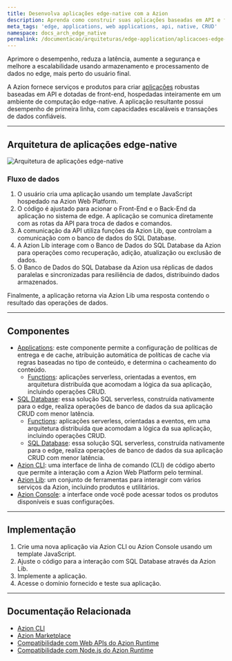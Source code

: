 ```yaml
---
title: Desenvolva aplicações edge-native com a Azion
description: Aprenda como construir suas aplicações baseadas em API e front-end inteiramente no edge, utilizando computação edge-native.
meta_tags: 'edge, applications, web applications, api, native, CRUD'
namespace: docs_arch_edge_native
permalink: /documentacao/arquiteturas/edge-application/aplicacoes-edge-native/
---
```


Aprimore o desempenho, reduza a latência, aumente a segurança e melhore a escalabilidade usando armazenamento e processamento de dados no edge, mais perto do usuário final.

A Azion fornece serviços e produtos para criar [aplicações](https://www.azion.com/pt-br/solucoes/aplicacoes-edge-native/) robustas baseadas em API e dotadas de front-end, hospedadas inteiramente em um ambiente de computação edge-native. A aplicação resultante possui desempenho de primeira linha, com capacidades escaláveis e transações de dados confiáveis.

---

## Arquitetura de aplicações edge-native

![Arquitetura de aplicações edge-native](/assets/docs/images/uploads/edge-native-arch.png?v=2) 

### Fluxo de dados

1. O usuário cria uma aplicação usando um template JavaScript hospedado na Azion Web Platform. 
2. O código é ajustado para acionar o Front-End e o Back-End da aplicação no sistema de edge. A aplicação se comunica diretamente com as rotas da API para troca de dados e comandos.
3. A comunicação da API utiliza funções da Azion Lib, que controlam a comunicação com o banco de dados do SQL Database.
4. A Azion Lib interage com o Banco de Dados do SQL Database da Azion para operações como recuperação, adição, atualização ou exclusão de dados.
5. O Banco de Dados do SQL Database da Azion usa réplicas de dados paralelas e sincronizadas para resiliência de dados, distribuindo dados armazenados.

Finalmente, a aplicação retorna via Azion Lib uma resposta contendo o resultado das operações de dados.

---

## Componentes

- [Applications](/pt-br/documentacao/produtos/build/edge-application/): este componente permite a configuração de políticas de entrega e de cache, atribuição automática de políticas de cache via regras baseadas no tipo de conteúdo, e determina o cacheamento do conteúdo.
    - [Functions](/pt-br/documentacao/produtos/build/edge-application/edge-functions/): aplicações serverless, orientadas a eventos, em arquitetura distribuída que acomodam a lógica da sua aplicação, incluindo operações CRUD.
- [SQL Database](/pt-br/documentacao/produtos/store/edge-sql/): essa solução SQL serverless, construída nativamente para o edge, realiza operações de banco de dados da sua aplicação CRUD com menor latência.
    - [Functions](/pt-br/documentacao/produtos/build/edge-application/edge-functions/): aplicações serverless, orientadas a eventos, em uma arquitetura distribuída que acomodam a lógica da sua aplicação, incluindo operações CRUD.
    - [SQL Database](/pt-br/documentacao/produtos/store/edge-sql/): essa solução SQL serverless, construída nativamente para o edge, realiza operações de banco de dados da sua aplicação CRUD com menor latência.
- [Azion CLI](/pt-br/documentacao/produtos/azion-cli/visao-geral/): uma interface de linha de comando (CLI) de código aberto que permite a interação com a Azion Web Platform pelo terminal.
- [Azion Lib](https://github.com/aziontech/lib): um conjunto de ferramentas para interagir com vários serviços da Azion, incluindo produtos e utilitários.
- [Azion Console](/pt-br/documentacao/produtos/guias/conhecendo-o-azion-console/): a interface onde você pode acessar todos os produtos disponíveis e suas configurações.

---

## Implementação

1. Crie uma nova aplicação via Azion CLI ou Azion Console usando um template JavaScript.
2. Ajuste o código para a interação com SQL Database através da Azion Lib. 
3. Implemente a aplicação. 
4. Acesse o domínio fornecido e teste sua aplicação.

---

##  Documentação Relacionada

- [Azion CLI](/pt-br/documentacao/produtos/azion-cli/visao-geral/)
- [Azion Marketplace](/pt-br/documentacao/produtos/marketplace/)
- [Compatibilidade com Web APIs do Azion Runtime](/pt-br/documentacao/produtos/devtools/azion-edge-runtime/compatibilidade-frameworks/)
- [Compatibilidade com Node.js do Azion Runtime](/pt-br/documentacao/produtos/devtools/azion-edge-runtime/compatibilidade/node/)
